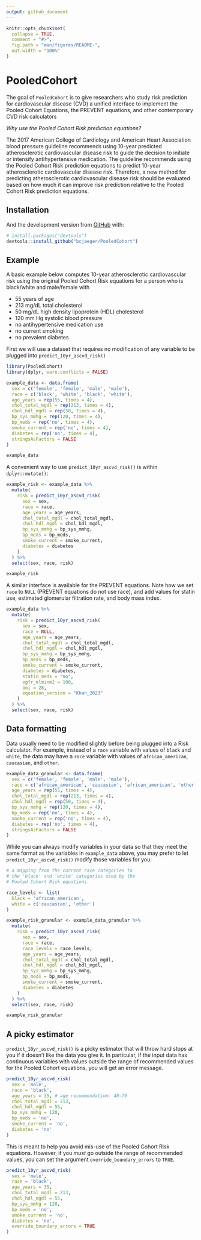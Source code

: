 ```yaml
---
output: github_document
---
```


<!-- README.md is generated from README.Rmd. Please edit that file -->

```r
knitr::opts_chunk$set(
  collapse = TRUE,
  comment = "#>",
  fig.path = "man/figures/README-",
  out.width = "100%"
)
```

# PooledCohort

<!-- badges: start -->
<!-- badges: end -->

The goal of `PooledCohort` is to give researchers who study risk prediction for cardiovascular disease (CVD) a unified interface to implement the Pooled Cohort Equations, the PREVENT equations, and other contemporary CVD risk calculators 

*Why use the Pooled Cohort Risk prediction equations?*

The 2017 American College of Cardiology and American Heart Association blood pressure guideline recommends using 10-year predicted atherosclerotic cardiovascular disease risk to guide the decision to initiate or intensify antihypertensive medication. The guideline recommends using the Pooled Cohort Risk prediction equations to predict 10-year atherosclerotic cardiovascular disease risk. Therefore, a new method for predicting atherosclerotic cardiovascular disease risk should be evaluated based on how much it can improve risk prediction relative to the Pooled Cohort Risk prediction equations.

## Installation

<!-- You can install the released version of PooledCohort from [CRAN](https://CRAN.R-project.org) with: -->

<!-- ``` r -->
<!-- install.packages("PooledCohort") -->
<!-- ``` -->

And the development version from [GitHub](https://github.com/) with:

``` r
# install.packages("devtools")
devtools::install_github("bcjaeger/PooledCohort")
```
## Example

A basic example below computes 10-year atherosclerotic cardiovascular risk using the original Pooled Cohort Risk equations for a person who is black/white and male/female with 

- 55 years of age
- 213 mg/dL total cholesterol
- 50 mg/dL high density lipoprotein (HDL) cholesterol
- 120 mm Hg systolic blood pressure
- no antihypertensive medication use
- no current smoking
- no prevalent diabetes

First we will use a dataset that requires no modification of any variable to be plugged into `predict_10yr_ascvd_risk()`

```r

library(PooledCohort)
library(dplyr, warn.conflicts = FALSE)

example_data <- data.frame(
  sex = c('female', 'female', 'male', 'male'),
  race = c('black', 'white', 'black', 'white'),
  age_years = rep(55, times = 4),
  chol_total_mgdl = rep(213, times = 4),
  chol_hdl_mgdl = rep(50, times = 4),
  bp_sys_mmhg = rep(120, times = 4),
  bp_meds = rep('no', times = 4),
  smoke_current = rep('no', times = 4),
  diabetes = rep('no', times = 4),
  stringsAsFactors = FALSE
)

example_data

```

A convenient way to use `predict_10yr_ascvd_risk()` is within `dplyr::mutate()`:

```r

example_risk <- example_data %>% 
  mutate(
    risk = predict_10yr_ascvd_risk(
      sex = sex,
      race = race,
      age_years = age_years,
      chol_total_mgdl = chol_total_mgdl,
      chol_hdl_mgdl = chol_hdl_mgdl,
      bp_sys_mmhg = bp_sys_mmhg,
      bp_meds = bp_meds,
      smoke_current = smoke_current,
      diabetes = diabetes
    )
  ) %>% 
  select(sex, race, risk)

example_risk

```

A similar interface is available for the PREVENT equations. Note how we set `race` to `NULL` (PREVENT equations do not use race), and add values for statin use, estimated glomerular filtration rate, and body mass index. 

```r

example_data %>% 
  mutate(
    risk = predict_10yr_ascvd_risk(
      sex = sex,
      race = NULL,
      age_years = age_years,
      chol_total_mgdl = chol_total_mgdl,
      chol_hdl_mgdl = chol_hdl_mgdl,
      bp_sys_mmhg = bp_sys_mmhg,
      bp_meds = bp_meds,
      smoke_current = smoke_current,
      diabetes = diabetes, 
      statin_meds = "no",
      egfr_mlminm2 = 100,
      bmi = 28,
      equation_version = "Khan_2023"
    )
  ) %>% 
  select(sex, race, risk)

```


## Data formatting

Data usually need to be modified slightly before being plugged into a Risk calculator. For example, instead of a `race` variable with values of `black` and `white`, the data may have a `race` variable with values of `african_american`, `caucasian`, and `other`.

```r

example_data_granular <- data.frame(
  sex = c('female', 'female', 'male', 'male'),
  race = c('african_american', 'caucasian', 'african_american', 'other'),
  age_years = rep(55, times = 4),
  chol_total_mgdl = rep(213, times = 4),
  chol_hdl_mgdl = rep(50, times = 4),
  bp_sys_mmhg = rep(120, times = 4),
  bp_meds = rep('no', times = 4),
  smoke_current = rep('no', times = 4),
  diabetes = rep('no', times = 4),
  stringsAsFactors = FALSE
)

```


While you can always modify variables in your data so that they meet the same format as the variables in `example_data` above, you may prefer to let `predict_10yr_ascvd_risk()` modify those variables for you: 

```r

# a mapping from the current race categories to 
# the 'black' and 'white' categories used by the
# Pooled Cohort Risk equations.

race_levels <- list(
  black = 'african_american',
  white = c('caucasian', 'other')
)

example_risk_granular <- example_data_granular %>% 
  mutate(
    risk = predict_10yr_ascvd_risk(
      sex = sex,
      race = race,
      race_levels = race_levels,
      age_years = age_years,
      chol_total_mgdl = chol_total_mgdl,
      chol_hdl_mgdl = chol_hdl_mgdl,
      bp_sys_mmhg = bp_sys_mmhg,
      bp_meds = bp_meds,
      smoke_current = smoke_current,
      diabetes = diabetes
    )
  ) %>% 
  select(sex, race, risk)

example_risk_granular

```

## A picky estimator

`predict_10yr_ascvd_risk()` is a picky estimator that will throw hard stops at you if it doesn't like the data you give it. In particular, if the input data has continuous variables with values outside the range of recommended values for the Pooled Cohort equations, you will get an error message.

```r

predict_10yr_ascvd_risk(
  sex = 'male',
  race = 'black',
  age_years = 35, # age recommendation: 40-79
  chol_total_mgdl = 213,
  chol_hdl_mgdl = 55,
  bp_sys_mmhg = 120,
  bp_meds = 'no',
  smoke_current = 'no',
  diabetes = 'no'
)

```

This is meant to help you avoid mis-use of the Pooled Cohort Risk equations. However, if you _must_ go outside the range of recommended values, you can set the argument `override_boundary_errors` to `TRUE`.  

```r

predict_10yr_ascvd_risk(
  sex = 'male',
  race = 'black',
  age_years = 35,
  chol_total_mgdl = 213,
  chol_hdl_mgdl = 55,
  bp_sys_mmhg = 120,
  bp_meds = 'no',
  smoke_current = 'no',
  diabetes = 'no',
  override_boundary_errors = TRUE
)

```

